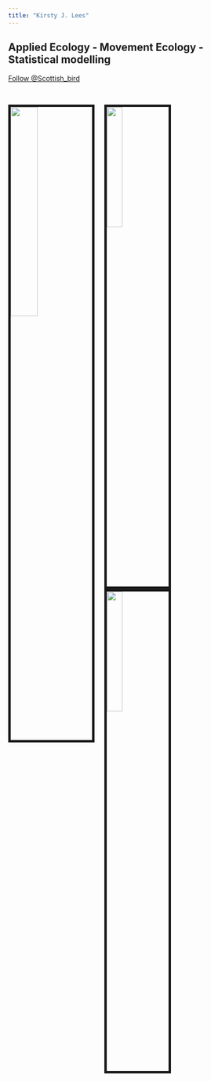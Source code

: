```yaml
---
title: "Kirsty J. Lees"
---
```


## Applied Ecology - Movement Ecology - Statistical modelling
<a href="https://twitter.com/Scottish_Bird" class="twitter-follow-button" data-show-count="false">Follow @Scottish_bird</a><script async src="https://platform.twitter.com/widgets.js" charset="utf-8"></script>

<br>

<img src= "images/LOBTAG.jpg" style="width:33%; border:5px solid; margin-right: 20px" align= "left"> 

<img src= "images/TYSTIE.jpg" style="width:25%; border:5px solid; margin-right: 20px" align= "left"> 

<img src= "images/UPLAND.jpg" style="width:25%; border:5px solid; margin-right: 20px" align= "left"> 




